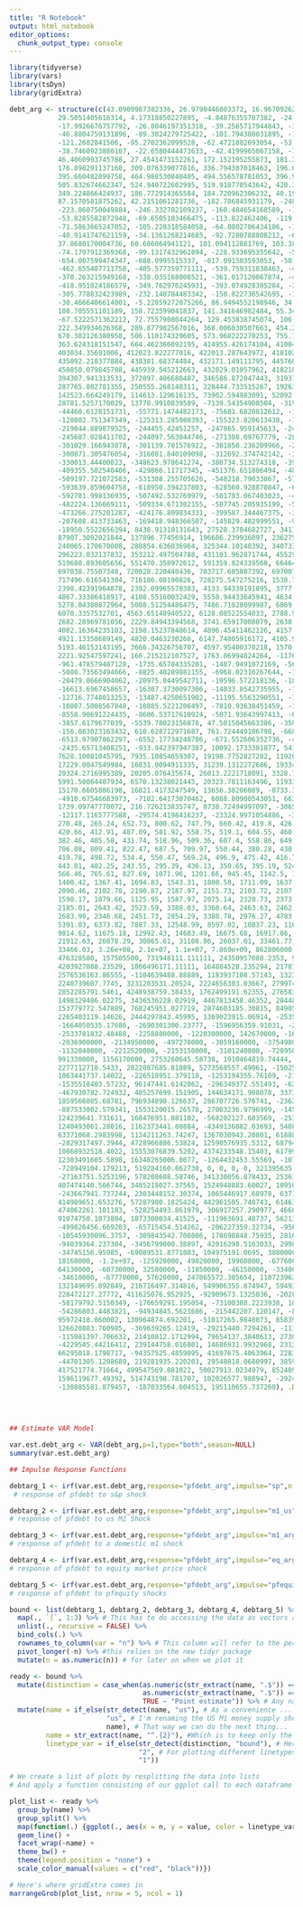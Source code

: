 ```yaml
---
title: "R Notebook"
output: html_notebook
editor_options: 
  chunk_output_type: console
---
```


```r
library(tidyverse)
library(vars)
library(tsDyn)
library(gridExtra)
```

```r
debt_arg <- structure(c(43.0909967382336, 26.9790446803372, 16.967092620984, 
            29.5051405616314, 4.17318850227895, -4.84876355707382, -24.0607156164264, 
            -17.9926676757792, -26.8046197351318, -39.2565717944843, -39.308523853837, 
            -46.8804759131896, -89.3024279725422, -101.794380031895, -106.046332091248, 
            -121.2682841506, -95.2702362099528, -62.4721882693054, -53.5841403286581, 
            -38.7460923880107, -22.6580444473633, -42.4199965067158, -1.6919485660685, 
            46.4060993745788, 27.4541473152261, 172.152195255873, 181.360243196521, 
            176.898291137168, 309.076339077816, 336.794387018463, 196.02243495911, 
            395.660482899758, 464.988530840405, 494.556578781053, 396.9146267217, 
            505.832674662347, 524.940722602995, 519.918770543642, 420.396818484289, 
            349.224866424937, 186.772914365584, 184.720962306232, 40.1990102468787, 
            87.1570581875262, 42.2151061281736, -182.786845931179, -248.408797990532, 
            -223.860750049884, -246.332702109237, -160.484654168589, -130.956606227942, 
            -53.8285582872948, -69.6505103466475, -113.822462406, -119.124414465353, 
            -71.5863665247052, -105.228318584058, -64.0802706434106, -111.022222702763, 
            -40.9141747621159, -34.1361268214685, -92.7280788808212, -6.2500309401737, 
            37.8680170004736, 60.686064941121, 101.094112881769, 103.382160822416, 
            -74.1797912369368, -99.1317432962894, -228.933695355642, -534.125647414995, 
            -654.007599474347, -688.0995515337, -617.091503593053, -501.913455652405, 
            -462.655407711758, -405.577359771111, -539.759311830463, -464.641263889816, 
            -370.263215949168, -338.035168008521, -361.017120067874, -495.649072127226, 
            -418.951024186579, -349.762976245931, -393.074928305284, -331.696880364637, 
            -305.778832423989, -232.140784483342, -150.822736542695, -116.134688602047, 
            -30.4666406614001, -5.22859272075266, 86.9494552198946, 34.457503160542, 
            108.705551101189, 158.723599041837, 141.341646982484, 55.3496949231317, 
            -67.5222571362212, 72.7557908044264, 129.453838745074, 106.911886685721, 
            222.349934626368, 289.877982567016, 368.006030507663, 454.244078448311, 
            670.382126388958, 506.110174329605, 573.968222270253, 755.1862702109, 
            363.624318151547, 664.462366092195, 414955.426174104, 410044.891543103, 
            403034.35691006, 412023.822277016, 422013.287643972, 418102.753010928, 
            435092.218377884, 438381.68374484, 432171.149111795, 445760.614478752, 
            450850.079845708, 445939.545212663, 432029.01057962, 418218.475946575, 
            394307.941313531, 372097.406680487, 346586.872047443, 319376.337414399, 
            287765.802781355, 250555.268148311, 228444.733515267, 192634.198882223, 
            142523.664249179, 114613.129616135, 73902.594983091, 52092.060350047, 
            28781.5257170029, 13770.9910839589, -7139.54354908504, -31950.0781821292, 
            -44460.6128151731, -55771.1474482173, -75681.6820812612, -101592.216714305, 
            -120802.751347349, -125313.285980393, -155323.820613438, -190834.355246481, 
            -219044.889879525, -244455.42451257, -247865.959145613, -249076.493778658, 
            -245687.028411702, -244097.563044746, -271308.09767779, -282518.632310834, 
            -301029.166943878, -301139.701576922, -301850.236209966, -287760.77084301, 
            -300871.305476054, -316081.840109098, -312692.374742142, -328102.909375186, 
            -330013.44400823, -348623.978641274, -380734.513274318, -393545.047907362, 
            -409355.582540406, -429866.11717345, -451376.651806494, -483687.186439538, 
            -509197.721072583, -531308.255705626, -548218.79033867, -577929.324971715, 
            -593639.859604758, -618950.394237803, -628560.928870847, -622271.463503891, 
            -592781.998136935, -507492.532769979, -501703.067403023, -474413.602036067, 
            -482224.136669111, -509334.671302155, -507745.205935199, -506355.740568243, 
            -473266.275201287, -424176.809834331, -399587.344467375, -322497.879100419, 
            -207608.413733463, -169418.948366507, -145829.482999551, -99540.0176325953, 
            -18950.5522656394, 8438.91310131643, 27528.3784682727, 34117.8438352286, 
            87907.3092021844, 137896.77456914, 196686.239936097, 236275.705303052, 
            240065.170670008, 288854.636036964, 325344.10140392, 340733.566770876, 
            296223.032137832, 353212.497504788, 431101.962871744, 455291.4282387, 
            519680.893605656, 551470.358972612, 591359.824339568, 664649.289706524, 
            697038.75507348, 720028.220440436, 703717.685807392, 697007.151174348, 
            717496.616541304, 716186.08190826, 728275.547275216, 1538.70118346597, 
            2398.42391964878, 2392.09965578383, 4133.94339191895, 3777.72612805406, 
            4867.33386418917, 4108.55160032429, 5550.94433645941, 4634.90307259452, 
            5278.04380872964, 5088.51254486475, 7486.71828099987, 6869.96001713498, 
            6070.3357532701, 4563.65148940522, 6128.08522554033, 2788.93596167545, 
            2682.28969781056, 2229.84943394568, 3741.65917008079, 2630.38390621591, 
            4082.16364235103, 2198.15237848614, 4896.45411462126, 4157.35585075637, 
            4921.13358689149, 4820.0463230266, 6147.74805916172, 4105.90179529683, 
            5193.46153143195, 3666.34326756707, 4597.95400370218, 1570.8447398373, 
            2221.92547597241, 166.215212107527, 1763.06994824264, -1176.90431562224, 
            -961.478579487128, -1735.65784335201, -1407.9491072169, -5683.92737108178, 
            -5080.73563494666, -8825.40289881155, -6968.02316267644, -17166.0654265413, 
            -20479.0666904062, -20975.0449542711, -19596.572218136, -18925.8824820009, 
            -16613.6967458657, -16307.3730097306, -14033.8542735955, -13841.2785374604, 
            -12716.7748013253, -13487.4250651902, -11195.5563290551, -12067.9225929199, 
            -10807.5008567848, -10885.5221206497, -7810.93638451459, -10139.4426483795, 
            -8558.90691224435, -8606.53717610924, -5071.93643997413, -6154.21470383901, 
            -3857.6179677039, -5539.78023156878, 47.5015045663386, -3501.44675929855, 
            -156.083023163432, 610.628712971687, 761.724449106798, -6687.22581475809, 
            -6513.97907862297, -6552.17734248786, -671.552606352736, -4200.09687021763, 
            -2435.65713408251, -933.942397947387, 10092.1733381877, 5412.08207432284, 
            7628.10081045795, 7935.10854659307, 19198.7752827282, 11920.7060188633, 
            17229.0047549984, 16831.0094911335, 31239.1312272686, 19334.4489634038, 
            20324.2716995389, 20205.076435674, 26013.2221718091, 3328.73490794423, 
            5991.50064407934, 6570.13238021445, 20323.7811163496, 11933.7938524847, 
            15170.6605886198, 16821.4173247549, 13656.38206089, -8733.33720297486, 
            -4910.67546683973, -7102.64173070462, 6088.80900543051, 663.179741565611, 
            1739.09747770072, 216.726213835747, 8738.72494997097, -3065.35931389393, 
            -12117.1165777588, -29574.4198416237, -23324.9971054886, -32336.0323693535, 
            270.48, 265.24, 652.73, 800.62, 747.79, 660.42, 419.8, 426.33, 
            420.66, 412.91, 487.09, 581.92, 558.75, 519.1, 604.55, 460.49, 
            382.46, 405.58, 431.74, 518.96, 509.36, 607.4, 558.86, 649.37, 
            706.08, 809.41, 822.47, 687.5, 709.97, 550.44, 380.28, 430.06, 
            419.78, 498.72, 534.4, 550.47, 569.24, 496.9, 475.42, 416.77, 
            443.81, 402.25, 243.55, 295.39, 436.13, 350.65, 395.19, 524.95, 
            566.46, 765.61, 827.69, 1071.96, 1201.66, 945.45, 1142.5, 1375.37, 
            1400.42, 1367.41, 1694.83, 1543.31, 1800.58, 1711.09, 1637.27, 
            2090.46, 2102.78, 2190.87, 2187.97, 2151.73, 2103.72, 2107.87, 
            1598.17, 1079.66, 1125.95, 1587.97, 2075.14, 2320.73, 2373.71, 
            2185.01, 2643.42, 3523.59, 3388.03, 3360.64, 2463.63, 2462.63, 
            2683.99, 2346.68, 2451.73, 2854.29, 3380.78, 2976.27, 4783.77, 
            5391.03, 6373.82, 7887.33, 12548.99, 8597.02, 10837.23, 11656.81, 
            9814.62, 11675.18, 12992.43, 14683.49, 16675.68, 16917.86, 20265.32, 
            21912.63, 26078.29, 30065.61, 31108.86, 26037.01, 33461.77, 30292.55, 
            33466.03, 3.26e+08, 2.1e+07, 1.1e+07, 7.869e+09, 862806000, 538167500, 
            476328500, 157505500, 731948111.111111, 24350957088.2353, 999682500, 
            4203927088.23529, 1806496171.11111, 164884528.235294, 2178749500, 
            2576536163.86555, -1104639488.88889, 1183937108.57143, 1323054635.48522, 
            2240739607.7745, 3231203531.20524, 2224656303.03667, 2799743875.36837, 
            2852285791.5461, 4248938759.38433, 1762499191.62355, 2765832512.19452, 
            1498329486.02275, 3436536228.02919, 4467813458.46352, 2844847427.10581, 
            153779772.547889, 768245951.027719, 2874603185.30815, 84905815.7334787, 
            2265403119.14626, 2444297843.45995, 1369023915.06914, -253538732.407444, 
            -1664050535.17686, -2690301300.23777, -1596956359.91031, -2925302741.22981, 
            -2533781832.48488, -2258880000, -1220300000, 142670000, -1664830000, 
            -2036900000, -2134950000, -497270000, -3059160000, -3754980000, 
            -1132040000, -2212520000, -2153150000, -3101240000, -728950000, 
            991330000, 1156170000, 2753260645.58738, 1910464819.74444, 852896475.94148, 
            2277112718.5433, 2022087685.81889, 5273568557.49061, -1502521294.35984, 
            1063441737.14022, -226518951.379118, -1253194355.76109, -2177171727.73634, 
            -1535518403.57232, 96147441.6142862, -296349372.551493, -627558644.109443, 
            -467930782.724932, 405257699.151905, 144634171.908078, 337338547.911262, 
            1859566805.68781, 796934898.126637, 286707726.576741, -236299720.277408, 
            -887533002.579341, 1553120015.26578, 27003236.9796999, -1454448585.92745, 
            124239641.731611, 168476951.081102, -568202127.603569, -253500911.561899, 
            1240493061.28016, 1162373441.80884, -4349136882.03693, 540850191.216397, 
            63371068.2983998, 1134211263.74247, 1367030943.20801, 618885142.028415, 
            -2829317497.3944, 4728966886.53824, 12590576935.5312, 6879440409.39944, 
            10868932518.4022, 15553076839.5202, 4374233548.15403, 6179975808.64763, 
            12303491605.5898, 16348265006.8077, -1264432453.55569, -1071543953.94089, 
            -728949104.179213, 519284160.862738, 0, 0, 0, 0, 321395635.417275, 
            -27163751.5253196, 578208608.58746, 341330056.878433, 253612251.627469, 
            407474140.566744, 3485218027.37565, 1524948883.60027, 1095063503.93567, 
            -243667941.737244, 2303448152.30374, 1065446917.68978, 637179622.619144, 
            414989651.653276, 57287900.1825424, 442961505.748743, 614615523.155122, 
            474062261.101183, -528254493.861979, 306917257.290977, 466868012.120676, 
            91074750.1073804, 1873300034.41525, -111963691.48737, 562133833.756524, 
            -499826456.669203, -65715454.514262, -206227359.32734, -95642879.0800113, 
            -10545930096.3757, -309843542.700806, 178698848.75935, 281636981.229176, 
            -94039364.237304, -3456799000.38897, 42016298.5163033, 29986452.0184, 
            -34745156.95985, -69089531.8771083, 104975191.0695, 3880000, 
            18160000, -1.2e+07, -125920000, 49020000, 19960000, -67760000, 
            64130000, -60730000, 32580000, -11850000, -46150000, -3340000, 
            -34610000, -67770000, 57620000, 247065572.305654, 110723963.408605, 
            132149695.892849, 216716497.314816, 549906355.874947, 594931451.444728, 
            228472127.27772, 411625076.952925, -92909673.1325036, -202873018.788848, 
            -58179792.5150349, -176659291.195054, -73100388.2223938, 10404172.6882247, 
            -54286803.4483821, -94934845.5623686, -215442207.120147, -82511407.2007654, 
            95972418.060002, 130964874.692201, -51017265.9840873, 85839986.5801663, 
            126620883.760985, -369639265.12419, -29215440.7294261, -11121692.0314486, 
            -115981397.706632, 21410812.1712994, 79654137.3840613, 27308434.4325477, 
            -4229545.44216412, 239144758.016801, 14686931.9932968, 231275172.573391, 
            66295018.1798717, -94357525.4859095, 41697675.4063964, 22833247.3850187, 
            -44701305.1208689, 219281935.220203, 29548818.0680997, 38598506.304463, 
            417521774.71664, 499547569.881022, 50027913.0234979, 852409184.207933, 
            1596119677.49392, 514743198.781707, 102026577.988947, -292454396.807919, 
            -130885581.879457, -187033564.604513, 195110655.737268), .Dim = c(113L, 
                                                                              6L), .Dimnames = list(NULL, c("sp", "m1_us", "m1_arg", "eq_arg", 
                                                                                                            "pfdebt_arg", "pfequity_arg")), .Tsp = c(1991, 2019, 4), class = c("mts", 
                                                                                                                                                                               "ts", "matrix"))
```


```r
## Estimate VAR Model

var.est.debt_arg <- VAR(debt_arg,p=1,type="both",season=NULL)
summary(var.est.debt_arg)

## Impulse Response Functions

debtarg_1 <- irf(var.est.debt_arg,response="pfdebt_arg",impulse="sp",n.ahead=40,ortho=TRUE,boot=TRUE)
 # response of pfdebt to s&p shock

debtarg_2 <- irf(var.est.debt_arg,response="pfdebt_arg",impulse="m1_us",n.ahead=40,ortho=TRUE,boot=TRUE)
# response of pfdebt to us M1 Shock

debtarg_3 <- irf(var.est.debt_arg,response="pfdebt_arg",impulse="m1_arg",n.ahead=40,ortho=TRUE,boot=TRUE)
# response of pfdebt to a domestic m1 shock

debtarg_4 <- irf(var.est.debt_arg,response="pfdebt_arg",impulse="eq_arg",n.ahead=40,ortho=TRUE,boot=TRUE)
# response of pfdebt to equity market price shock

debtarg_5 <- irf(var.est.debt_arg,response="pfdebt_arg",impulse="pfequity_arg",n.ahead=40,ortho=TRUE,boot=TRUE)
# response of pfdebt to pfequity shocks
```


```r
bound <- list(debtarg_1, debtarg_2, debtarg_3, debtarg_4, debtarg_5) %>% 
  map(., `[`, 1:3) %>% # This has to do accessing the data as vectors rather than a bunch of varirf objects
  unlist(., recursive = FALSE) %>% 
  bind_cols(.) %>% 
  rownames_to_column(var = "n") %>% # This column will refer to the periods going forward (n.ahead)
  pivot_longer(-n) %>% #this relies on the new tidyr package
  mutate(n = as.numeric(n)) # for later on when we plot it

ready <- bound %>% 
  mutate(distinction = case_when(as.numeric(str_extract(name, ".$")) == 1 ~ "Lower bound", # varirf denotes the lower bound with 1
                                 as.numeric(str_extract(name, ".$")) == 2 ~ "Upper bound", # varirf denotes the upper bound with 2
                                 TRUE ~ "Point estimate")) %>% # Any name that doesn't end with 1 or 2 is the point estimate
  mutate(name = if_else(str_detect(name, "us"), # As a convenience ...
                        "us", # I'm renaming the US M1 money supply shock to "us". 
                        name), # That way we can do the next thing...
         name = str_extract(name, "^.{2}"), #Which is to keep only the first two letters of each name.
         linetype_var = if_else(str_detect(distinction, "bound"), # Here we distinguish the point estimate from the up/low bounds
                                "2", # For plotting different linetypes in ggplot
                                "1"))
```

```r

# We create a list of plots by resplitting the data into lists
# And apply a function consisting of our ggplot call to each dataframe in the list

plot_list <- ready %>%
  group_by(name) %>% 
  group_split() %>% 
  map(function(.) {ggplot(., aes(x = n, y = value, color = linetype_var, linetype = linetype_var, group = distinction)) +
  geom_line() +
  facet_wrap(~name) +
  theme_bw() +
  theme(legend.position = "none") +
  scale_color_manual(values = c("red", "black"))})

# Here's where gridExtra comes in 
marrangeGrob(plot_list, nrow = 5, ncol = 1)


```

